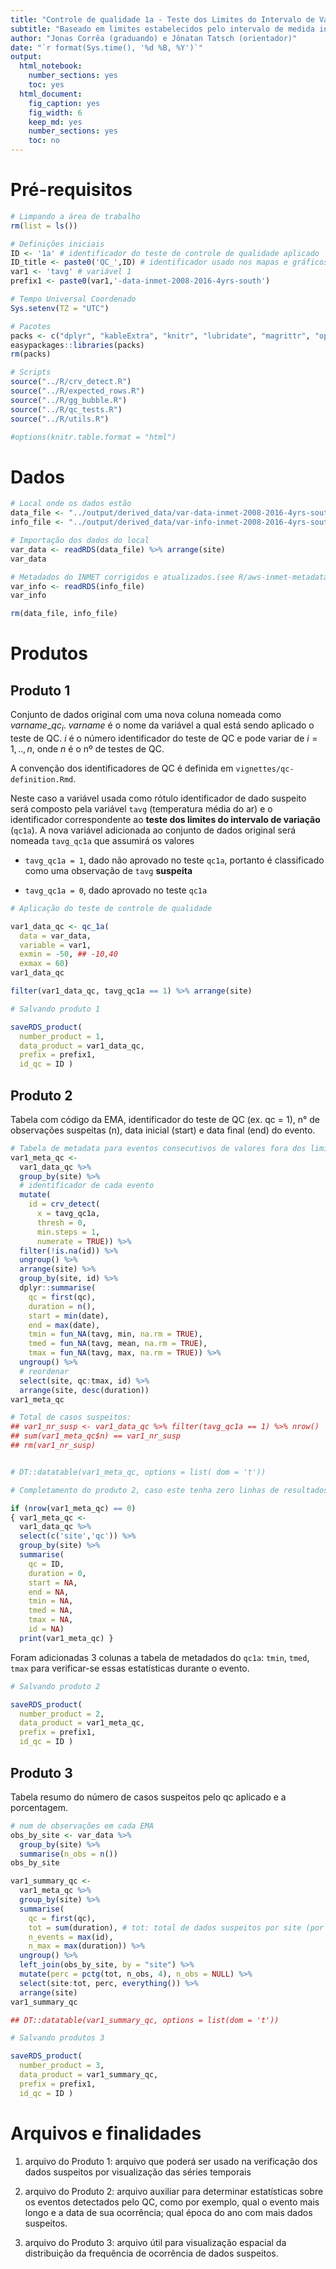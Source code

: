 ```yaml
---
title: "Controle de qualidade 1a - Teste dos Limites do Intervalo de Variação"
subtitle: "Baseado em limites estabelecidos pelo intervalo de medida instrumental"
author: "Jonas Corrêa (graduando) e Jônatan Tatsch (orientador)"
date: "`r format(Sys.time(), '%d %B, %Y')`"
output:
  html_notebook:
    number_sections: yes
    toc: yes
  html_document:
    fig_caption: yes
    fig_width: 6
    keep_md: yes
    number_sections: yes
    toc: no
---
```


# Pré-requisitos

```r
# Limpando a área de trabalho
rm(list = ls())
```

```r
# Definições iniciais
ID <- '1a' # identificador do teste de controle de qualidade aplicado
ID_title <- paste0('QC_',ID) # identificador usado nos mapas e gráficos
var1 <- 'tavg' # variável 1
prefix1 <- paste0(var1,'-data-inmet-2008-2016-4yrs-south')
```

```r
# Tempo Universal Coordenado
Sys.setenv(TZ = "UTC")

# Pacotes
packs <- c("dplyr", "kableExtra", "knitr", "lubridate", "magrittr", "openair", "padr", "stringr", "tidyverse")
easypackages::libraries(packs)
rm(packs)

# Scripts
source("../R/crv_detect.R")
source("../R/expected_rows.R")
source("../R/gg_bubble.R")
source("../R/qc_tests.R")
source("../R/utils.R")

#options(knitr.table.format = "html")
```


# Dados

```r
# Local onde os dados estão
data_file <- "../output/derived_data/var-data-inmet-2008-2016-4yrs-south.rds"
info_file <- "../output/derived_data/var-info-inmet-2008-2016-4yrs-south.rds"

# Importação dos dados do local
var_data <- readRDS(data_file) %>% arrange(site)
var_data

# Metadados do INMET corrigidos e atualizados.(see R/aws-inmet-metadata.R)
var_info <- readRDS(info_file)
var_info

rm(data_file, info_file)
```


# Produtos

## Produto 1

Conjunto de dados original com uma nova coluna nomeada como $varname\_qc_{i}$. $varname$ é o nome da variável a qual está sendo aplicado o teste de QC. $i$ é o número identificador do teste de QC e pode variar de $i=1,..,n$, onde $n$ é o nº de testes de QC.

A convenção dos identificadores de QC é definida em `vignettes/qc-definition.Rmd`. 

Neste caso a variável usada como rótulo identificador de dado suspeito será composto pela variável `tavg` (temperatura média do ar) e o identificador correspondente ao **teste dos limites do intervalo de variação** (`qc1a`). A nova variável adicionada ao conjunto de dados original será nomeada `tavg_qc1a` que assumirá os valores

  - `tavg_qc1a = 1`, dado não aprovado no teste `qc1a`, portanto é classificado como uma observação de `tavg` **suspeita**
  
  - `tavg_qc1a = 0`, dado aprovado no teste `qc1a`


```r
# Aplicação do teste de controle de qualidade

var1_data_qc <- qc_1a(
  data = var_data, 
  variable = var1, 
  exmin = -50, ## -10,40
  exmax = 60)
var1_data_qc

filter(var1_data_qc, tavg_qc1a == 1) %>% arrange(site)
```

```r
# Salvando produto 1

saveRDS_product(
  number_product = 1,
  data_product = var1_data_qc,
  prefix = prefix1,
  id_qc = ID )
```


## Produto 2

Tabela com código da EMA, identificador do teste de QC (ex. qc = 1), n° de observações suspeitas (n), data inicial (start) e data final (end) do evento.

```r
# Tabela de metadata para eventos consecutivos de valores fora dos limites -----
var1_meta_qc <-
  var1_data_qc %>%
  group_by(site) %>%
  # identificador de cada evento
  mutate(
    id = crv_detect(
      x = tavg_qc1a,
      thresh = 0,
      min.steps = 1,
      numerate = TRUE)) %>%
  filter(!is.na(id)) %>%
  ungroup() %>%
  arrange(site) %>%
  group_by(site, id) %>%
  dplyr::summarise(
    qc = first(qc),
    duration = n(),
    start = min(date), 
    end = max(date),
    tmin = fun_NA(tavg, min, na.rm = TRUE),
    tmed = fun_NA(tavg, mean, na.rm = TRUE),
    tmax = fun_NA(tavg, max, na.rm = TRUE)) %>%
  ungroup() %>%
  # reordenar
  select(site, qc:tmax, id) %>%
  arrange(site, desc(duration))
var1_meta_qc

# Total de casos suspeitos:
## var1_nr_susp <- var1_data_qc %>% filter(tavg_qc1a == 1) %>% nrow()
## sum(var1_meta_qc$n) == var1_nr_susp
## rm(var1_nr_susp)


# DT::datatable(var1_meta_qc, options = list( dom = 't'))
```

```r
# Completamento do produto 2, caso este tenha zero linhas de resultados

if (nrow(var1_meta_qc) == 0)
{ var1_meta_qc <-
  var1_data_qc %>% 
  select(c('site','qc')) %>% 
  group_by(site) %>% 
  summarise(
    qc = ID,
    duration = 0,
    start = NA,
    end = NA,
    tmin = NA,
    tmed = NA,
    tmax = NA,
    id = NA)
  print(var1_meta_qc) }
```

Foram adicionadas 3 colunas a tabela de metadados do `qc1a`: `tmin`, `tmed`, `tmax` para verificar-se essas estatísticas durante o evento.

```r
# Salvando produto 2

saveRDS_product(
  number_product = 2,
  data_product = var1_meta_qc,
  prefix = prefix1,
  id_qc = ID )
```


## Produto 3

Tabela resumo do número de casos suspeitos pelo qc aplicado e a porcentagem.

```r
# num de observações em cada EMA
obs_by_site <- var_data %>%
  group_by(site) %>%
  summarise(n_obs = n())
obs_by_site
```

```r
var1_summary_qc <-
  var1_meta_qc %>%
  group_by(site) %>%
  summarise(
    qc = first(qc),
    tot = sum(duration), # tot: total de dados suspeitos por site (por horas)
    n_events = max(id),
    n_max = max(duration)) %>%
  ungroup() %>%
  left_join(obs_by_site, by = "site") %>%
  mutate(perc = pctg(tot, n_obs, 4), n_obs = NULL) %>%
  select(site:tot, perc, everything()) %>%
  arrange(site)
var1_summary_qc

## DT::datatable(var1_summary_qc, options = list(dom = 't'))
```

```r
# Salvando produtos 3

saveRDS_product(
  number_product = 3,
  data_product = var1_summary_qc,
  prefix = prefix1,
  id_qc = ID )
```


# Arquivos e finalidades

1. arquivo do Produto 1: arquivo que poderá ser usado na verificação dos dados suspeitos por visualização das séries temporais

2. arquivo do Produto 2: arquivo auxiliar para determinar estatísticas sobre os eventos detectados pelo QC, como por exemplo, qual o evento mais longo e a data de sua ocorrência; qual época do ano com mais dados suspeitos.

3. arquivo do Produto 3: arquivo útil para visualização espacial da distribuição da frequência de ocorrência de dados suspeitos.
